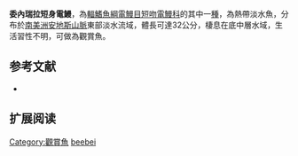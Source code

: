 {{Speciesbox
| name = 委內瑞拉短身電鰻
| image = 
| image_width = 250px
| status = NE
| status_system = IUCN3.1
| genus = Brachyhypopomus
| species = beebei
| authority = [[Schultz|Schultz]], 1944
| synonyms = 
}}
'''委內瑞拉短身電鰻'''，為[[輻鰭魚綱|輻鰭魚綱]][[電鰻目|電鰻目]][[短吻電鰻科|短吻電鰻科]]的其中一[[種|種]]，為熱帶淡水魚，分布於[[南美洲|南美洲]][[安地斯山脈|安地斯山脈]]東部淡水流域，體長可達32公分，棲息在底中層水域，生活習性不明，可做為觀賞魚。

==参考文献==
*{{FishBase_species|genus=Brachyhypopomus|species=beebei|year=2015|month=9}}

== 扩展阅读 ==
{{refbegin}}
{{wikispecies-inline|Brachyhypopomus beebei|委內瑞拉短身電鰻}}
{{refend}}
{{Taxonbar|from=Q6394066}}

[[Category:觀賞魚|Category:觀賞魚]]
[[Category:短身電鰻屬|beebei]]
